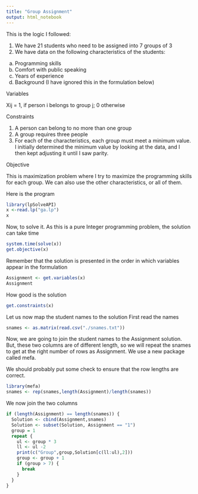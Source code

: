 ```yaml
---
title: "Group Assignment"
output: html_notebook
---
```


This is the logic I followed:

1. We have 21 students who need to be assigned into 7 groups of 3
2. We have data on the following characteristics of the students:
  a) Programming skills
  b) Comfort with public speaking
  c) Years of experience
  d) Background (I have ignored this in the formulation below)

Variables

Xij = 1, if person i belongs to group j; 0 otherwise

Constraints

1. A person can belong to no more than one group
2. A group requires three people
3. For each of the characteristics, each group must meet a minimum value. I initially determined the minimum value by looking at the data, and I then kept adjusting it until I saw parity.

Objective

This is maximization problem where I try to maximize the programming skills for each group. We can also use the other characteristics, or all of them.

Here is the program

```r
library(lpSolveAPI)
x <-read.lp("ga.lp")
x
```

Now, to solve it. As this is a pure Integer programming problem, the solution can take time
```r
system.time(solve(x))
get.objective(x)
```

Remember that the solution is presented in the order in which variables appear in the formulation
```r
Assignment <- get.variables(x)
Assignment
```

How good is the solution
```r
get.constraints(x)
```

Let us now map the student names to the solution
First read the names
```r
snames <- as.matrix(read.csv("./snames.txt"))
```

Now, we are going to join the student names to the Assignment solution. But, these two columns are of different length, so we will repeat the snames to get at the right number of rows as Assignment. We use a new package called mefa.

We should probably put some check to ensure that the row lengths are correct.
```r
library(mefa)
snames <- rep(snames,length(Assignment)/length(snames))
```

We now join the two columns
```r
if (length(Assignment) == length(snames)) {
  Solution <- cbind(Assignment,snames)
  Solution <- subset(Solution, Assignment == "1") 
  group = 1
  repeat {
    ul <- group * 3
    ll <- ul -2
    print(c("Group",group,Solution[c(ll:ul),2]))
    group <- group + 1
    if (group > 7) {
      break
    }
  }
}
```

